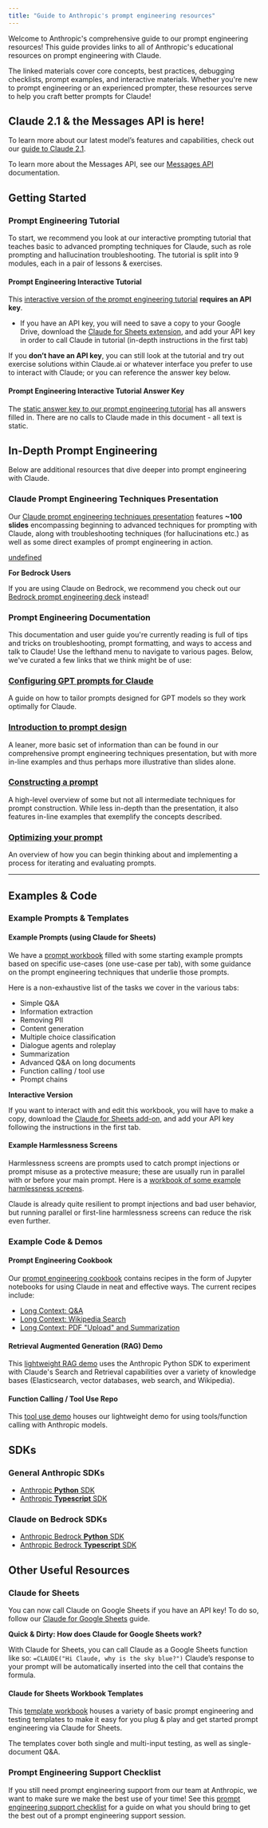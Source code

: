 ```yaml
---
title: "Guide to Anthropic's prompt engineering resources"
---
```


Welcome to Anthropic's comprehensive guide to our prompt engineering resources! This guide provides links to all of Anthropic's educational resources on prompt engineering with Claude.

The linked materials cover core concepts, best practices, debugging checklists, prompt examples, and interactive materials. Whether you're new to prompt engineering or an experienced prompter, these resources serve to help you craft better prompts for Claude!

## Claude 2.1 & the Messages API is here!

To learn more about our latest model’s features and capabilities, check out our [guide to Claude 2.1](https://docs.anthropic.com/claude/docs/claude-2p1-guide). 

To learn more about the Messages API, see our [Messages API](/claude/reference/messages) documentation.

## Getting Started

### Prompt Engineering Tutorial

To start, we recommend you look at our interactive prompting tutorial that teaches basic to advanced prompting techniques for Claude, such as role prompting and hallucination troubleshooting. The tutorial is split into 9 modules, each in a pair of lessons & exercises.

#### Prompt Engineering Interactive Tutorial

This [interactive version of the prompt engineering tutorial](https://docs.google.com/spreadsheets/d/19jzLgRruG9kjUQNKtCg1ZjdD6l6weA6qRXG5zLIAhC8/edit?usp=sharing) **requires an API key**.

* If you have an API key, you will need to save a copy to your Google Drive, download the [Claude for Sheets extension](https://workspace.google.com/marketplace/app/claude%5Ffor%5Fsheets/909417792257), and add your API key in order to call Claude in tutorial (in-depth instructions in the first tab)

If you **don’t have an API key**, you can still look at the tutorial and try out exercise solutions within Claude.ai or whatever interface you prefer to use to interact with Claude; or you can reference the answer key below.

#### Prompt Engineering Interactive Tutorial Answer Key

The [static answer key to our prompt engineering tutorial](https://docs.google.com/spreadsheets/d/1jIxjzUWG-6xBVIa2ay6yDpLyeuOh%5FhR%5FZB75a47KX%5FE/edit?usp=sharing) has all answers filled in. There are no calls to Claude made in this document - all text is static.

## In-Depth Prompt Engineering

Below are additional resources that dive deeper into prompt engineering with Claude.

### Claude Prompt Engineering Techniques Presentation

Our [Claude prompt engineering techniques presentation](https://docs.google.com/presentation/d/1zxkSI7lLUBrZycA-%5Fznwqu8DDyVhHLkQGScvzaZrUns/edit?usp=sharing) features **\~100 slides** encompassing beginning to advanced techniques for prompting with Claude, along with troubleshooting techniques (for hallucinations etc.) as well as some direct examples of prompt engineering in action.

[undefined](https://docs.google.com/presentation/d/e/2PACX-1vTOOynV%5F8%5F14nJZMBf4nDDikuF5aLH-2yzTAayBd9bEBgWB5J4WmwZ92fVziwEKROkhgpanN5E3vopI/embed "docs.google.com") 

<Note>

**For Bedrock Users**

If you are using Claude on Bedrock, we recommend you check out our [Bedrock prompt engineering deck](https://docs.google.com/presentation/d/1tjvAebcEyR8la3EmVwvjC7PHR8gfSrcsGKfTPAaManw/edit?usp=sharing) instead!
</Note>
### Prompt Engineering Documentation

This documentation and user guide you're currently reading is full of tips and tricks on troubleshooting, prompt formatting, and ways to access and talk to Claude! Use the lefthand menu to navigate to various pages. Below, we've curated a few links that we think might be of use:

### [Configuring GPT prompts for Claude](/claude/docs/configuring-gpt-prompts-for-claude)

A guide on how to tailor prompts designed for GPT models so they work optimally for Claude.

### [Introduction to prompt design](/claude/docs/introduction-to-prompt-design)

A leaner, more basic set of information than can be found in our comprehensive prompt engineering techniques presentation, but with more in-line examples and thus perhaps more illustrative than slides alone.

### [Constructing a prompt](/claude/docs/constructing-a-prompt)

A high-level overview of some but not all intermediate techniques for prompt construction. While less in-depth than the presentation, it also features in-line examples that exemplify the concepts described.

### [Optimizing your prompt](/claude/docs/optimizing-your-prompt)

An overview of how you can begin thinking about and implementing a process for iterating and evaluating prompts.

---

## Examples & Code

### Example Prompts & Templates

#### Example Prompts (using Claude for Sheets)

We have a [prompt workbook](https://docs.google.com/spreadsheets/d/1sUrBWO0u1-ZuQ8m5gt3-1N5PLR6r%5F%5FUsRsB7WeySDQA/edit?usp=sharing) filled with some starting example prompts based on specific use-cases (one use-case per tab), with some guidance on the prompt engineering techniques that underlie those prompts.

Here is a non-exhaustive list of the tasks we cover in the various tabs:

* Simple Q&A
* Information extraction
* Removing PII
* Content generation
* Multiple choice classification
* Dialogue agents and roleplay
* Summarization
* Advanced Q&A on long documents
* Function calling / tool use
* Prompt chains

<Warning>

**Interactive Version**

If you want to interact with and edit this workbook, you will have to make a copy, download the [Claude for Sheets add-on](https://docs.anthropic.com/claude/docs/using-claude-for-sheets), and add your API key following the instructions in the first tab.
</Warning>

#### Example Harmlessness Screens

Harmlessness screens are prompts used to catch prompt injections or prompt misuse as a protective measure; these are usually run in parallel with or before your main prompt. Here is a [workbook of some example harmlessness screens](https://docs.google.com/spreadsheets/d/1UPVluQWuDaYgcjDwn30P5rEOsTZcE8YlgFDE1wsWnps/edit#gid=1751817661).

Claude is already quite resilient to prompt injections and bad user behavior, but running parallel or first-line harmlessness screens can reduce the risk even further.

### Example Code & Demos

#### Prompt Engineering Cookbook

Our [prompt engineering cookbook](https://github.com/anthropics/anthropic-cookbook/tree/main) contains recipes in the form of Jupyter notebooks for using Claude in neat and effective ways. The current recipes include:

* [Long Context: Q&A](https://github.com/anthropics/anthropic-cookbook/blob/main/long%5Fcontext/mc%5Fqa.ipynb)
* [Long Context: Wikipedia Search](https://github.com/anthropics/anthropic-cookbook/blob/main/long%5Fcontext/wikipedia-search-cookbook.ipynb)
* [Long Context: PDF "Upload" and Summarization](https://github.com/anthropics/anthropic-cookbook/blob/main/long%5Fcontext/pdf%5Fupload%5Fsummarization.ipynb)

#### Retrieval Augmented Generation (RAG) Demo

This [lightweight RAG demo](https://github.com/anthropics/anthropic-retrieval-demo) uses the Anthropic Python SDK to experiment with Claude's Search and Retrieval capabilities over a variety of knowledge bases (Elasticsearch, vector databases, web search, and Wikipedia).

#### Function Calling / Tool Use Repo

This [tool use demo](https://drive.google.com/drive/folders/1-94Fa3HxEMkxkwKppe8lp%5F9-IXXvsvv1) houses our lightweight demo for using tools/function calling with Anthropic models. 

## SDKs

### General Anthropic SDKs

* [Anthropic **Python** SDK](https://github.com/anthropics/anthropic-sdk-python)
* [Anthropic **Typescript** SDK](https://github.com/anthropics/anthropic-sdk-typescript)

### Claude on Bedrock SDKs

* [Anthropic Bedrock **Python** SDK](https://github.com/anthropics/anthropic-bedrock-python)
* [Anthropic Bedrock **Typescript** SDK](https://github.com/anthropics/anthropic-bedrock-typescript)

## Other Useful Resources

### Claude for Sheets

You can now call Claude on Google Sheets if you have an API key! To do so, follow our [Claude for Google Sheets](/claude/docs/using-claude-for-sheets) guide.

<Tip>

**Quick & Dirty: How does Claude for Google Sheets work?**

With Claude for Sheets, you can call Claude as a Google Sheets function like so: `=CLAUDE("Hi Claude, why is the sky blue?")` Claude’s response to your prompt will be automatically inserted into the cell that contains the formula.
</Tip>

#### Claude for Sheets Workbook Templates

This [template workbook](https://docs.google.com/spreadsheets/d/1UwFS-ZQWvRqa6GkbL4sy0ITHK2AhXKe-jpMLzS0kTgk/edit?usp=sharing) houses a variety of basic prompt engineering and testing templates to make it easy for you plug & play and get started prompt engineering via Claude for Sheets. 

The templates cover both single and multi-input testing, as well as single-document Q&A.

### Prompt Engineering Support Checklist

If you still need prompt engineering support from our team at Anthropic, we want to make sure we make the best use of your time! See this [prompt engineering support checklist](https://docs.google.com/document/d/1fYAmQx06b0aHQo%5FJ6Mbh7qoSSjWSQJ4ZgcRpyyZjxNc/edit?usp=sharing) for a guide on what you should bring to get the best out of a prompt engineering support session.